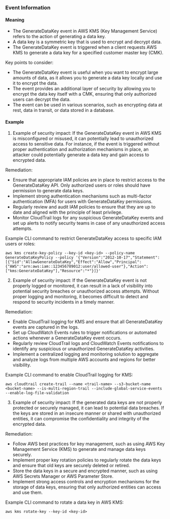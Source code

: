 
### Event Information

#### Meaning

- The GenerateDataKey event in AWS KMS (Key Management Service) refers to the action of generating a data key. 
- A data key is a symmetric key that is used to encrypt and decrypt data. 
- The GenerateDataKey event is triggered when a client requests AWS KMS to generate a data key for a specified customer master key (CMK). 

Key points to consider:
- The GenerateDataKey event is useful when you want to encrypt large amounts of data, as it allows you to generate a data key locally and use it to encrypt the data. 
- The event provides an additional layer of security by allowing you to encrypt the data key itself with a CMK, ensuring that only authorized users can decrypt the data. 
- The event can be used in various scenarios, such as encrypting data at rest, data in transit, or data stored in a database.

#### Example

1. Example of security impact: If the GenerateDataKey event in AWS KMS is misconfigured or misused, it can potentially lead to unauthorized access to sensitive data. For instance, if the event is triggered without proper authentication and authorization mechanisms in place, an attacker could potentially generate a data key and gain access to encrypted data.

Remediation:
- Ensure that appropriate IAM policies are in place to restrict access to the GenerateDataKey API. Only authorized users or roles should have permission to generate data keys.
- Implement strong authentication mechanisms such as multi-factor authentication (MFA) for users with GenerateDataKey permissions.
- Regularly review and audit IAM policies to ensure that they are up to date and aligned with the principle of least privilege.
- Monitor CloudTrail logs for any suspicious GenerateDataKey events and set up alerts to notify security teams in case of any unauthorized access attempts.

Example CLI command to restrict GenerateDataKey access to specific IAM users or roles:
```
aws kms create-key-policy --key-id <key-id> --policy-name GenerateDataKeyPolicy --policy '{"Version":"2012-10-17","Statement":[{"Sid":"AllowGenerateDataKey","Effect":"Allow","Principal":{"AWS":"arn:aws:iam::123456789012:user/allowed-user"},"Action":["kms:GenerateDataKey"],"Resource":"*"}]}'
```

2. Example of security impact: If the GenerateDataKey event is not properly logged or monitored, it can result in a lack of visibility into potential security breaches or unauthorized access attempts. Without proper logging and monitoring, it becomes difficult to detect and respond to security incidents in a timely manner.

Remediation:
- Enable CloudTrail logging for KMS and ensure that all GenerateDataKey events are captured in the logs.
- Set up CloudWatch Events rules to trigger notifications or automated actions whenever a GenerateDataKey event occurs.
- Regularly review CloudTrail logs and CloudWatch Events notifications to identify any suspicious or unauthorized GenerateDataKey activities.
- Implement a centralized logging and monitoring solution to aggregate and analyze logs from multiple AWS accounts and regions for better visibility.

Example CLI command to enable CloudTrail logging for KMS:
```
aws cloudtrail create-trail --name <trail-name> --s3-bucket-name <bucket-name> --is-multi-region-trail --include-global-service-events --enable-log-file-validation
```

3. Example of security impact: If the generated data keys are not properly protected or securely managed, it can lead to potential data breaches. If the keys are stored in an insecure manner or shared with unauthorized entities, it can compromise the confidentiality and integrity of the encrypted data.

Remediation:
- Follow AWS best practices for key management, such as using AWS Key Management Service (KMS) to generate and manage data keys securely.
- Implement proper key rotation policies to regularly rotate the data keys and ensure that old keys are securely deleted or retired.
- Store the data keys in a secure and encrypted manner, such as using AWS Secrets Manager or AWS Parameter Store.
- Implement strong access controls and encryption mechanisms for the storage of data keys, ensuring that only authorized entities can access and use them.

Example CLI command to rotate a data key in AWS KMS:
```
aws kms rotate-key --key-id <key-id>
```


